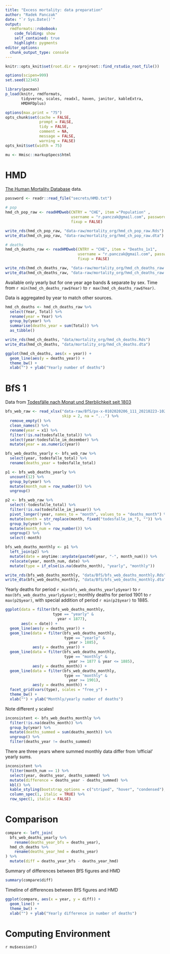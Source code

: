 ```yaml
---
title: "Excess mortality: data preparation"
author: "Radek Panczak"
date: "`r Sys.Date()`"
output:
  rmdformats::robobook:
    code_folding: show
    self_contained: true
    highlight: pygments
editor_options: 
  chunk_output_type: console
---
```



```r
knitr::opts_knit$set(root.dir = rprojroot::find_rstudio_root_file())

options(scipen=999)
set.seed(12345)

library(pacman)
p_load(knitr, rmdformats, 
       tidyverse, scales, readxl, haven, janitor, kableExtra,
       HMDHFDplus)

options(max.print = "75")
opts_chunk$set(cache = FALSE,
               prompt = FALSE,
               tidy = FALSE,
               comment = NA,
               message = FALSE,
               warning = FALSE)
opts_knit$set(width = 75)

mu <- Hmisc::markupSpecs$html
```

<!-- ----------------------------------------------------- -->

# HMD

[The Human Mortality Database](https://www.mortality.org/) data. 

```r
password <- readr::read_file("secrets/HMD.txt")

# pop
hmd_ch_pop_raw <- readHMDweb(CNTRY = "CHE", item ="Population" , 
                             username = "r.panczak@gmail.com", password = password,
                             fixup = FALSE)

write_rds(hmd_ch_pop_raw, "data-raw/mortality_org/hmd_ch_pop_raw.Rds")
write_dta(hmd_ch_pop_raw, "data-raw/mortality_org/hmd_ch_pop_raw.dta")

# deaths
hmd_ch_deaths_raw <- readHMDweb(CNTRY = "CHE", item = "Deaths_1x1",
                                username = "r.panczak@gmail.com", password = password,
                                fixup = FALSE)

write_rds(hmd_ch_deaths_raw, "data-raw/mortality_org/hmd_ch_deaths_raw.Rds")
write_dta(hmd_ch_deaths_raw, "data-raw/mortality_org/hmd_ch_deaths_raw.dta")
```

Available only yearly but for one year age bands & separate by sex. Time from `r min(hmd_ch_deaths_raw$Year)` to  `r max(hmd_ch_deaths_raw$Year)`.

Data is aggregated by year to match other sources. 

```r
hmd_ch_deaths <- hmd_ch_deaths_raw %>% 
  select(Year, Total) %>% 
  rename(year = Year) %>% 
  group_by(year) %>% 
  summarise(deaths_year = sum(Total)) %>% 
  as_tibble()

write_rds(hmd_ch_deaths, "data/mortality_org/hmd_ch_deaths.Rds")
write_dta(hmd_ch_deaths, "data/mortality_org/hmd_ch_deaths.dta")
```

```r
ggplot(hmd_ch_deaths, aes(x = year)) +
  geom_line(aes(y = deaths_year)) +
  theme_bw() +
  xlab("") + ylab("Yearly number of deaths")
```


<!-- ----------------------------------------------------- -->

# BfS 1

Data from [Todesfälle nach Monat und Sterblichkeit seit 1803](https://www.bfs.admin.ch/bfs/de/home/statistiken/kataloge-datenbanken/daten.assetdetail.14387168.html)

```r
bfs_web_raw <- read_xlsx("data-raw/BfS/px-x-0102020206_111_20210223-102443.xlsx", 
                         skip = 2, na = "...") %>% 
  remove_empty() %>% 
  clean_names() %>% 
  rename(year = x1) %>% 
  filter(!is.na(todesfalle_total)) %>% 
  select(year:todesfalle_im_dezember) %>% 
  mutate(year = as.numeric(year))

bfs_web_deaths_yearly <- bfs_web_raw %>% 
  select(year, todesfalle_total) %>% 
  rename(deaths_year = todesfalle_total) 

p1 <- bfs_web_deaths_yearly %>% 
  uncount(12) %>% 
  group_by(year) %>% 
  mutate(month_num = row_number()) %>% 
  ungroup() 

p2 <- bfs_web_raw %>% 
  select(-todesfalle_total) %>% 
  filter(!is.na(todesfalle_im_januar)) %>%
  pivot_longer(!year, names_to = "month", values_to = "deaths_month") %>% 
  mutate(month = str_replace(month, fixed("todesfalle_im_"), "")) %>% 
  group_by(year) %>% 
  mutate(month_num = row_number()) %>% 
  ungroup() %>% 
  select(-month) 

bfs_web_deaths_monthly <- p1 %>% 
  left_join(p2) %>% 
  mutate(date = anytime::anydate(paste0(year, "-", month_num))) %>% 
  relocate(year, month_num, date) %>% 
  mutate(type = if_else(is.na(deaths_month), "yearly", "monthly"))

write_rds(bfs_web_deaths_monthly, "data/BfS/bfs_web_deaths_monthly.Rds")
write_dta(bfs_web_deaths_monthly, "data/BfS/bfs_web_deaths_monthly.dta")
```

Yearly deaths for period `r min(bfs_web_deaths_yearly$year)` to  `r max(bfs_web_deaths_yearly$year)`; monthly deaths for period 1901 to `r max(p2$year)`, with special addition of period `r min(p2$year)` to 1885.

```r
ggplot(data = filter(bfs_web_deaths_monthly, 
                     type == "yearly" &
                       year < 1877), 
       aes(x = date)) +
  geom_line(aes(y = deaths_year)) +
  geom_line(data = filter(bfs_web_deaths_monthly, 
                          type == "yearly" &
                            year > 1885), 
            aes(y = deaths_year)) +
  geom_line(data = filter(bfs_web_deaths_monthly, 
                          type == "monthly" & 
                            year >= 1877 & year <= 1885), 
            aes(y = deaths_month)) +
  geom_line(data = filter(bfs_web_deaths_monthly, 
                          type == "monthly" & 
                            year >= 1901), 
            aes(y = deaths_month)) +
  facet_grid(vars(type), scales = "free_y") +
  theme_bw() +
  xlab("") + ylab("Monthly/yearly number of deaths")
```

Note different `y` scales! 

```r
inconsistent <- bfs_web_deaths_monthly %>% 
  filter(!is.na(deaths_month)) %>% 
  group_by(year) %>% 
  mutate(deaths_summed = sum(deaths_month)) %>% 
  ungroup() %>% 
  filter(deaths_year != deaths_summed)
```

There are three years where summed monthly data differ from 'official' yearly sums.

```r
inconsistent %>% 
  filter(month_num == 1) %>% 
  select(year, deaths_year, deaths_summed) %>% 
  mutate(difference = deaths_year - deaths_summed) %>% 
  kbl() %>%
  kable_styling(bootstrap_options = c("striped", "hover", "condensed"), full_width = FALSE) %>% 
  column_spec(1, italic = TRUE) %>%
  row_spec(1, italic = FALSE)
```

<!-- ----------------------------------------------------- -->

# Comparison

```r
compare <- left_join(
  bfs_web_deaths_yearly %>% 
    rename(deaths_year_bfs = deaths_year), 
  hmd_ch_deaths %>% 
    rename(deaths_year_hmd = deaths_year)
) %>% 
  mutate(diff = deaths_year_bfs - deaths_year_hmd)
```

Summary of differences between BfS figures and HMD

```r
summary(compare$diff)
```

Timeline of differences between BfS figures and HMD

```r
ggplot(compare, aes(x = year, y = diff)) +
  geom_line() +
  theme_bw() +
  xlab("") + ylab("Yearly difference in number of deaths")
```


<!-- ----------------------------------------------------- -->

# Computing Environment

`r mu$session()`